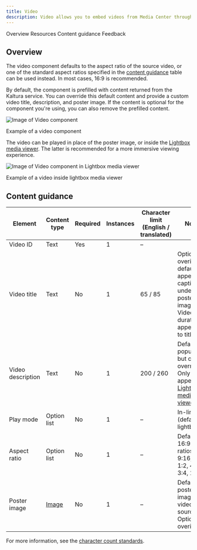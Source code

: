 ```yaml
---
title: Video
description: Video allows you to embed videos from Media Center throughout a page, using the IBM standard video player, Kaltura.
---
```



<ComponentDescription name="Video" type="ui" />

<AnchorLinks>

<AnchorLink>Overview</AnchorLink>
<AnchorLink>Resources</AnchorLink>
<AnchorLink>Content guidance</AnchorLink>
<AnchorLink>Feedback</AnchorLink>

</AnchorLinks>

## Overview

The video component defaults to the aspect ratio of the source video, or one of the standard aspect ratios specified
in the [content guidance](#content-guidance) table can be used instead. In most cases, 16:9 is recommended.

By default, the component is prefilled with content returned from the Kaltura service. You can override this default
content and provide a custom video title, description, and poster image. If the content is optional for the component
you're using, you can also remove the prefilled content.

<Row>
<Column colMd={8} colLg={8}>

![Image of Video component](../../images/component/video/video-default.jpg)

<Caption>Example of a video component</Caption>
</Column>
</Row>

The video can be played in place of the poster image, or inside the [Lightbox media viewer](./lightbox-media-viewer).
The latter is recommended for a more immersive viewing experience.

![Image of Video component in Lightbox media viewer](../../images/component/lightbox-media-viewer/lightbox-media-viewer-use-case-07.jpg)

<Caption>Example of a video inside lightbox media viewer</Caption>

<ResourceLinks name="Video" type="ui" />

## Content guidance

| Element           | Content type                                                    | Required | Instances | Character limit <br/>(English / translated) | Notes                                                                                                      |
| ----------------- | --------------------------------------------------------------- | -------- | --------- | ------------------------------------------- | ---------------------------------------------------------------------------------------------------------- |
| Video ID          | Text                                                            | Yes      | 1         | –                                           |                                                                                                            |
| Video title       | Text                                                            | No       | 1         | 65 / 85                                     | Optional overide of default title appears as caption under poster image. Video duration appended to title. |
| Video description | Text                                                            | No       | 1         | 200 / 260                                   | Default populates but can be overridden. Only appears in [Lightbox media viewer](./lightbox-media-viewer). |
| Play mode         | Option list                                                     | No       | 1         | –                                           | In-line (default), lightbox.                                                                               |
| Aspect ratio      | Option list                                                     | No       | 1         | –                                           | Default is 16:9. Other ratios are 9:16, 2:1, 1:2, 4:3, 3:4, 1:1.                                           |
| Poster image      | [Image](https://www.ibm.com/standards/carbon/components/images) | No       | 1         | –                                           | Default to poster image from video source. Optional overide.                                               |

For more information, see the [character count standards](https://www.ibm.com/standards/carbon/guidelines/content#character-count-standards).

<ComponentFooter name="Video" type="ui" />
